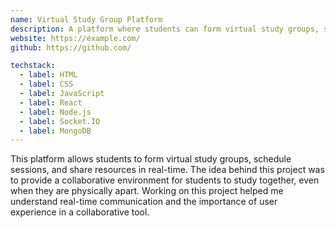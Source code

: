 ```yaml
---
name: Virtual Study Group Platform
description: A platform where students can form virtual study groups, schedule sessions, and share resources in real-time.
website: https://example.com/
github: https://github.com/

techstack:
  - label: HTML
  - label: CSS
  - label: JavaScript
  - label: React
  - label: Node.js
  - label: Socket.IO
  - label: MongoDB
---
```


This platform allows students to form virtual study groups, schedule sessions, and share resources in real-time. The idea behind this project was to provide a collaborative environment for students to study together, even when they are physically apart. Working on this project helped me understand real-time communication and the importance of user experience in a collaborative tool.